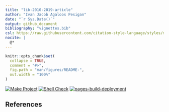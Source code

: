 ```yaml
---
title: "lib-2010-2019-article"
author: "Ivan Jacob Agaloos Pesigan"
date: "`r Sys.Date()`"
output: github_document
bibliography: "vignettes.bib"
csl: https://raw.githubusercontent.com/citation-style-language/styles/master/apa.csl
nocite: |
  @*
---
```


<!-- README.md is generated from .setup/readme/README.Rmd. Please edit that file -->

```r
knitr::opts_chunk$set(
  collapse = TRUE,
  comment = "#>",
  fig.path = "man/figures/README-",
  out.width = "100%"
)
```

<!-- badges: start -->
[![Make Project](https://github.com/ijapesigan/lib-2010-2019-article/actions/workflows/make.yml/badge.svg)](https://github.com/ijapesigan/lib-2010-2019-article/actions/workflows/make.yml)
[![Shell Check](https://github.com/ijapesigan/lib-2010-2019-article/actions/workflows/shellcheck.yml/badge.svg)](https://github.com/ijapesigan/lib-2010-2019-article/actions/workflows/shellcheck.yml)
[![pages-build-deployment](https://github.com/ijapesigan/lib-2010-2019-article/actions/workflows/pages/pages-build-deployment/badge.svg)](https://github.com/ijapesigan/lib-2010-2019-article/actions/workflows/pages/pages-build-deployment)
<!-- badges: end -->

## References
